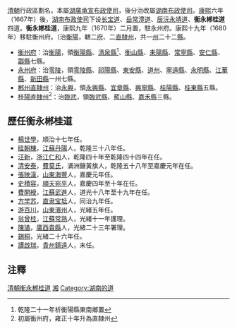 [[清朝|清朝]]行政區劃名。本屬[[湖廣承宣布政使司|湖廣承宣布政使司]]，後分治改屬[[湖南布政使司|湖南布政使司]]。[[康熙|康熙]]六年（1667年）後，[[湖南布政使司|湖南布政使司]]下设[[长宝道|长宝道]]、[[岳常澧道|岳常澧道]]、[[辰沅永靖道|辰沅永靖道]]、'''衡永郴桂道'''四道。'''衡永郴桂道'''，康熙九年（1670年）二月置，駐永州府。康熙十九年（1680年）移駐衡州府。（治[[衡陽|衡陽]]，轄二[[府|府]]、二[[直隸州|直隸州]]，共一[[州|州]]二十二[[縣|縣]]。

*[[衡州府|衡州府]]：治[[衡陽|衡陽]]，領[[衡陽縣|衡陽縣]]、[[清泉縣|清泉縣]]<ref>乾隆二十一年析衡陽縣東南鄉置</ref>、[[衡山縣|衡山縣]]、[[耒陽縣|耒陽縣]]、[[常寧縣|常寧縣]]、[[安仁縣|安仁縣]]、[[酃县_(南宋)|酃縣]]七縣。
*[[永州府|永州府]]：治[[零陵|零陵]]，領[[零陵縣|零陵縣]]、[[祁陽縣|祁陽縣]]、[[東安縣|東安縣]]、[[道州|道州]]、[[寧遠縣|寧遠縣]]、[[永明縣|永明縣]]、[[江華縣|江華縣]]、[[新田縣|新田縣]]一州七縣。
*[[郴州直隸州|郴州直隸州]]：治[[永興|永興]]，領[[永興縣|永興縣]]、[[宜章縣|宜章縣]]、[[興寧縣|興寧縣]]、[[桂陽縣|桂陽縣]]、[[桂東縣|桂東縣]]五縣。
*[[桂陽直隸州|桂陽直隸州]]<ref>初屬衡州府，雍正十年升為直隸州</ref>：治[[臨武|臨武]]，領[[臨武縣|臨武縣]]、[[藍山縣|藍山縣]]、[[嘉禾縣|嘉禾縣]]三縣。

==歷任衡永郴桂道==
*[[楊世學|楊世學]]，順治十七年任。
*[[眭朝棟|眭朝棟]]，[[江蘇省|江蘇]][[丹陽縣|丹陽]]人，乾隆三十八年任。
*[[汪新|汪新]]，[[浙江省|浙江]][[仁和縣|仁和]]人，乾隆四十年至乾隆四十四年在任。
*[[清安泰|清安泰]]，[[費莫氏|費莫氏]]，滿洲鑲黃旗人，乾隆五十八年至嘉慶元年在任。
*[[張映漢|張映漢]]，[[山東省|山東]][[海豐縣|海豐]]人，嘉慶元年任。
*[[史積容|史積容]]，[[順天府|順天]][[宛平縣|宛平]]人，嘉慶四年至十年在任。
*[[費開綬|費開綬]]，[[江蘇省|江蘇]][[武進縣|武進]]人，道光十八年至十九年在任。
*[[方学苏|方学苏]]，[[直隶省|直隶]][[宝坻|宝坻]]人，同治九年任。
*[[游百川|游百川]]，[[山東省|山東]][[濱州|濱州]]人，光緒五年任。
*[[翁曾桂|翁曾桂]]，[[江蘇省|江蘇]][[常熟縣|常熟]]人，光緒十一年護理。
*[[陳璚|陳璚]]，[[廣西省|廣西]][[貴縣|貴縣]]人，光緒二十三年署理。
*[[錫桐|錫桐]]，光緒二十六年任。
*[[譚啟瑞|譚啟瑞]]，[[貴州省|貴州]][[鎮遠縣|鎮遠]]人，末任。

== 注釋 ==
{{reflist}}

{{清朝湖南省行政區劃|nocat}}
{{清朝巡守道|nocat}}
[[Category:清朝衡永郴桂道|]]
[[Category:清朝的道|湘]]
[[Category:湖南的道|Category:湖南的道]]
